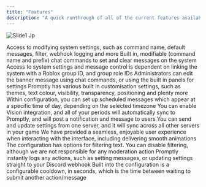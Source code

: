 ```yaml
---
title: "Features"
description: "A quick runthrough of all of the current features available for Promptly"
---
```


![Slide1 Jp](/images/Slide1.jpg)

<CardGroup cols={2}>
  <Card title="Vast configuration" icon="list-radio">
    Access to modifying system settings, such as command name, default messages, filter, webhook logging and more
  </Card>
  <Card title="Chat based commands" icon="thought-bubble">
    Built in, modifiable (command name and prefix) chat commands to set and clear messages on the system
  </Card>
  <Card title="Group role access" icon="user-group-simple">
    Access to system settings and message control is dependent on linking the system with a Roblox group ID, and group role IDs
  </Card>
  <Card title="In-game settings" icon="panel-ews">
    Administrators can edit the banner message using chat commands, or using the built in panels for settings
  </Card>
  <Card title="Customisation" icon="sparkles">
    Promptly has various built in customisation settings, such as themes, text colour, visibility, transparency, positioning and plenty more
  </Card>
  <Card title="Scheduled messages" icon="timer">
    Within configuration, you can set up scheduled messages which appear at a specific time of day, depending on the selected timezone
  </Card>
  <Card title="Vision integration" icon="solar-system">
    You can enable Vision integration, and all of your periods will automatically sync to Promptly, and will post a notification and message to users
  </Card>
  <Card title="Cross server integration" icon="server">
    You can send and update settings from one server, and it will sync across all other servers in your game
  </Card>
  <Card title="Smooth interface" icon="joystick">
    We have provided a seamless, enjoyable user experience when interacting with the interface, including delivering smooth animations
  </Card>
  <Card title="Filter configuration" icon="hashtag">
    The configuration has options for filtering text. You can disable filtering, although we are not responsible for any moderation action
  </Card>
  <Card title="Webhook logging" icon="webhook">
    Promptly instantly logs any actions, such as setting messages, or updating settings straight to your Discord webhook
  </Card>
  <Card title="Cooldown" icon="clock">
    Built into the configuration is a configurable cooldown, in seconds, which is the time between waiting to submit another action/message
  </Card>
</CardGroup>